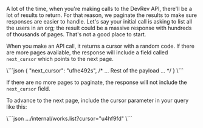 A lot of the time, when you're making calls to the DevRev API, there'll be a lot of results to return. For that reason, we paginate the results to make sure responses are easier to handle.
Let's say your initial call is asking to list all the users in an org; the result could be a massive response with hundreds of thousands of pages. That's not a good place to start.

When you make an API call, it returns a cursor with a random code. If there are more pages available, the response will include a field called `next_cursor` which points to the next page.

<CodeBlock title = "Response">
\```json
{
  "next_cursor": "ufhe492s",
  /* ... Rest of the payload ... */
}
\```
</CodeBlock>

If there are no more pages to paginate, the response will not include the `next_cursor` field.

To advance to the next page, include the cursor parameter in your query like this:

<CodeBlock title = "Request">
\```json
.../internal/works.list?cursor="u4hf9fd"
\```
</CodeBlock>
